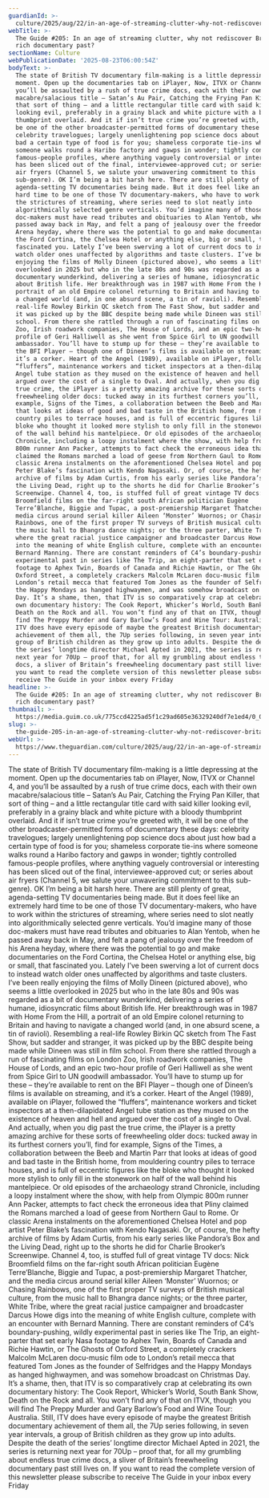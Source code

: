 ```yaml
---
guardianId: >-
  culture/2025/aug/22/in-an-age-of-streaming-clutter-why-not-rediscover-britains-rich-documentary-past
webTitle: >-
  The Guide #205: In an age of streaming clutter, why not rediscover Britain’s
  rich documentary past?
sectionName: Culture
webPublicationDate: '2025-08-23T06:00:54Z'
bodyText: >-
  The state of British TV documentary film-making is a little depressing at the
  moment. Open up the documentaries tab on iPlayer, Now, ITVX or Channel 4, and
  you’ll be assaulted by a rush of true crime docs, each with their own
  macabre/salacious title – Satan’s Au Pair, Catching the Frying Pan Killer,
  that sort of thing – and a little rectangular title card with said killer
  looking evil, preferably in a grainy black and white picture with a bloody
  thumbprint overlaid. And it if isn’t true crime you’re greeted with, it will
  be one of the other broadcaster-permitted forms of documentary these days:
  celebrity travelogues; largely unenlightening pop science docs about just how
  bad a certain type of food is for you; shameless corporate tie-ins where
  someone walks round a Haribo factory and gawps in wonder; tightly controlled
  famous-people profiles, where anything vaguely controversial or interesting
  has been sliced out of the final, interviewee-approved cut; or series about
  air fryers (Channel 5, we salute your unwavering commitment to this
  sub-genre). OK I’m being a bit harsh here. There are still plenty of great,
  agenda-setting TV documentaries being made. But it does feel like an extremely
  hard time to be one of those TV documentary-makers, who have to work within
  the strictures of streaming, where series need to slot neatly into
  algorithmically selected genre verticals. You’d imagine many of those
  doc-makers must have read tributes and obituaries to Alan Yentob, when he
  passed away back in May, and felt a pang of jealousy over the freedom of his
  Arena heyday, where there was the potential to go and make documentaries on
  the Ford Cortina, the Chelsea Hotel or anything else, big or small, that
  fascinated you. Lately I’ve been swerving a lot of current docs to instead
  watch older ones unaffected by algorithms and taste clusters. I’ve been really
  enjoying the films of Molly Dineen (pictured above), who seems a little
  overlooked in 2025 but who in the late 80s and 90s was regarded as a bit of
  documentary wunderkind, delivering a series of humane, idiosyncratic films
  about British life. Her breakthrough was in 1987 with Home From the Hill, a
  portrait of an old Empire colonel returning to Britain and having to navigate
  a changed world (and, in one absurd scene, a tin of ravioli). Resembling a
  real-life Rowley Birkin QC sketch from The Fast Show, but sadder and stranger,
  it was picked up by the BBC despite being made while Dineen was still in film
  school. From there she rattled through a run of fascinating films on London
  Zoo, Irish roadwork companies, The House of Lords, and an epic two-hour
  profile of Geri Halliwell as she went from Spice Girl to UN goodwill
  ambassador. You’ll have to stump up for these – they’re available to rent on
  the BFI Player – though one of Dineen’s films is available on streaming, and
  it’s a corker. Heart of the Angel (1989), available on iPlayer, followed the
  “fluffers”, maintenance workers and ticket inspectors at a then-dilapidated
  Angel tube station as they mused on the existence of heaven and hell and
  argued over the cost of a single to Oval. And actually, when you dig past the
  true crime, the iPlayer is a pretty amazing archive for these sorts of
  freewheeling older docs: tucked away in its furthest corners you’ll, find for
  example, Signs of the Times, a collaboration between the Beeb and Martin Parr
  that looks at ideas of good and bad taste in the British home, from mouldering
  country piles to terrace houses, and is full of eccentric figures like the
  bloke who thought it looked more stylish to only fill in the stonework on half
  of the wall behind his mantelpiece. Or old episodes of the archaeology strand
  Chronicle, including a loopy instalment where the show, with help from Olympic
  800m runner Ann Packer, attempts to fact check the erroneous idea that Pliny
  claimed the Romans marched a load of geese from Northern Gaul to Rome. Or
  classic Arena instalments on the aforementioned Chelsea Hotel and pop artist
  Peter Blake’s fascination with Kendo Nagasaki. Or, of course, the hefty
  archive of films by Adam Curtis, from his early series like Pandora’s Box and
  the Living Dead, right up to the shorts he did for Charlie Brooker’s
  Screenwipe. Channel 4, too, is stuffed full of great vintage TV docs: Nick
  Broomfield films on the far-right south African politician Eugène
  Terre’Blanche, Biggie and Tupac, a post-premiership Margaret Thatcher, and the
  media circus around serial killer Aileen ‘Monster’ Wuornos; or Chasing
  Rainbows, one of the first proper TV surveys of British musical culture, from
  the music hall to Bhangra dance nights; or the three parter, White Tribe,
  where the great racial justice campaigner and broadcaster Darcus Howe digs
  into the meaning of white English culture, complete with an encounter with
  Bernard Manning. There are constant reminders of C4’s boundary-pushing, wildly
  experimental past in series like The Trip, an eight-parter that set early Nasa
  footage to Aphex Twin, Boards of Canada and Richie Hawtin, or The Ghosts of
  Oxford Street, a completely crackers Malcolm McLaren docu-music film ode to
  London’s retail mecca that featured Tom Jones as the founder of Selfridges and
  the Happy Mondays as hanged highwaymen, and was somehow broadcast on Christmas
  Day. It’s a shame, then, that ITV is so comparatively crap at celebrating its
  own documentary history: The Cook Report, Whicker’s World, South Bank Show,
  Death on the Rock and all. You won’t find any of that on ITVX, though you will
  find The Preppy Murder and Gary Barlow’s Food and Wine Tour: Australia. Still,
  ITV does have every episode of maybe the greatest British documentary
  achievement of them all, the 7Up series following, in seven year intervals, a
  group of British children as they grow up into adults. Despite the death of
  the series’ longtime director Michael Apted in 2021, the series is returning
  next year for 70Up – proof that, for all my grumbling about endless true crime
  docs, a sliver of Britain’s freewheeling documentary past still lives on. If
  you want to read the complete version of this newsletter please subscribe to
  receive The Guide in your inbox every Friday
headline: >-
  The Guide #205: In an age of streaming clutter, why not rediscover Britain’s
  rich documentary past?
thumbnail: >-
  https://media.guim.co.uk/775ccd4225ad5f1c29ad605e36329240df7e1ed4/0_0_3600_2880/500.jpg
slug: >-
  the-guide-205-in-an-age-of-streaming-clutter-why-not-rediscover-britains-rich-documentary-past
webUrl: >-
  https://www.theguardian.com/culture/2025/aug/22/in-an-age-of-streaming-clutter-why-not-rediscover-britains-rich-documentary-past
---
```

The state of British TV documentary film-making is a little depressing at the moment. Open up the documentaries tab on iPlayer, Now, ITVX or Channel 4, and you’ll be assaulted by a rush of true crime docs, each with their own macabre/salacious title – Satan’s Au Pair, Catching the Frying Pan Killer, that sort of thing – and a little rectangular title card with said killer looking evil, preferably in a grainy black and white picture with a bloody thumbprint overlaid. And it if isn’t true crime you’re greeted with, it will be one of the other broadcaster-permitted forms of documentary these days: celebrity travelogues; largely unenlightening pop science docs about just how bad a certain type of food is for you; shameless corporate tie-ins where someone walks round a Haribo factory and gawps in wonder; tightly controlled famous-people profiles, where anything vaguely controversial or interesting has been sliced out of the final, interviewee-approved cut; or series about air fryers (Channel 5, we salute your unwavering commitment to this sub-genre). OK I’m being a bit harsh here. There are still plenty of great, agenda-setting TV documentaries being made. But it does feel like an extremely hard time to be one of those TV documentary-makers, who have to work within the strictures of streaming, where series need to slot neatly into algorithmically selected genre verticals. You’d imagine many of those doc-makers must have read tributes and obituaries to Alan Yentob, when he passed away back in May, and felt a pang of jealousy over the freedom of his Arena heyday, where there was the potential to go and make documentaries on the Ford Cortina, the Chelsea Hotel or anything else, big or small, that fascinated you. Lately I’ve been swerving a lot of current docs to instead watch older ones unaffected by algorithms and taste clusters. I’ve been really enjoying the films of Molly Dineen (pictured above), who seems a little overlooked in 2025 but who in the late 80s and 90s was regarded as a bit of documentary wunderkind, delivering a series of humane, idiosyncratic films about British life. Her breakthrough was in 1987 with Home From the Hill, a portrait of an old Empire colonel returning to Britain and having to navigate a changed world (and, in one absurd scene, a tin of ravioli). Resembling a real-life Rowley Birkin QC sketch from The Fast Show, but sadder and stranger, it was picked up by the BBC despite being made while Dineen was still in film school. From there she rattled through a run of fascinating films on London Zoo, Irish roadwork companies, The House of Lords, and an epic two-hour profile of Geri Halliwell as she went from Spice Girl to UN goodwill ambassador. You’ll have to stump up for these – they’re available to rent on the BFI Player – though one of Dineen’s films is available on streaming, and it’s a corker. Heart of the Angel (1989), available on iPlayer, followed the “fluffers”, maintenance workers and ticket inspectors at a then-dilapidated Angel tube station as they mused on the existence of heaven and hell and argued over the cost of a single to Oval. And actually, when you dig past the true crime, the iPlayer is a pretty amazing archive for these sorts of freewheeling older docs: tucked away in its furthest corners you’ll, find for example, Signs of the Times, a collaboration between the Beeb and Martin Parr that looks at ideas of good and bad taste in the British home, from mouldering country piles to terrace houses, and is full of eccentric figures like the bloke who thought it looked more stylish to only fill in the stonework on half of the wall behind his mantelpiece. Or old episodes of the archaeology strand Chronicle, including a loopy instalment where the show, with help from Olympic 800m runner Ann Packer, attempts to fact check the erroneous idea that Pliny claimed the Romans marched a load of geese from Northern Gaul to Rome. Or classic Arena instalments on the aforementioned Chelsea Hotel and pop artist Peter Blake’s fascination with Kendo Nagasaki. Or, of course, the hefty archive of films by Adam Curtis, from his early series like Pandora’s Box and the Living Dead, right up to the shorts he did for Charlie Brooker’s Screenwipe. Channel 4, too, is stuffed full of great vintage TV docs: Nick Broomfield films on the far-right south African politician Eugène Terre’Blanche, Biggie and Tupac, a post-premiership Margaret Thatcher, and the media circus around serial killer Aileen ‘Monster’ Wuornos; or Chasing Rainbows, one of the first proper TV surveys of British musical culture, from the music hall to Bhangra dance nights; or the three parter, White Tribe, where the great racial justice campaigner and broadcaster Darcus Howe digs into the meaning of white English culture, complete with an encounter with Bernard Manning. There are constant reminders of C4’s boundary-pushing, wildly experimental past in series like The Trip, an eight-parter that set early Nasa footage to Aphex Twin, Boards of Canada and Richie Hawtin, or The Ghosts of Oxford Street, a completely crackers Malcolm McLaren docu-music film ode to London’s retail mecca that featured Tom Jones as the founder of Selfridges and the Happy Mondays as hanged highwaymen, and was somehow broadcast on Christmas Day. It’s a shame, then, that ITV is so comparatively crap at celebrating its own documentary history: The Cook Report, Whicker’s World, South Bank Show, Death on the Rock and all. You won’t find any of that on ITVX, though you will find The Preppy Murder and Gary Barlow’s Food and Wine Tour: Australia. Still, ITV does have every episode of maybe the greatest British documentary achievement of them all, the 7Up series following, in seven year intervals, a group of British children as they grow up into adults. Despite the death of the series’ longtime director Michael Apted in 2021, the series is returning next year for 70Up – proof that, for all my grumbling about endless true crime docs, a sliver of Britain’s freewheeling documentary past still lives on. If you want to read the complete version of this newsletter please subscribe to receive The Guide in your inbox every Friday
